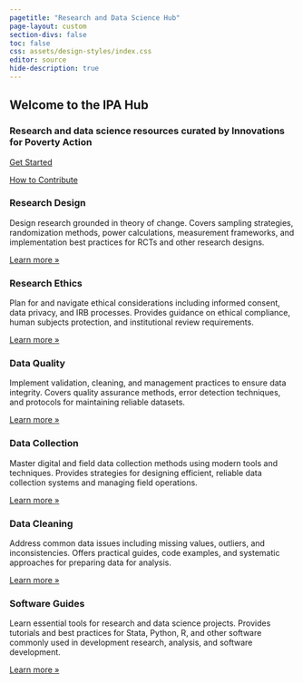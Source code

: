 ```yaml
---
pagetitle: "Research and Data Science Hub"
page-layout: custom
section-divs: false
toc: false
css: assets/design-styles/index.css
editor: source
hide-description: true
---
```


::: {.hero-banner}

::: {.content-block .py-4}

::: {.hero-text}

# Welcome to the IPA Hub

### Research and data science resources curated by Innovations for Poverty Action

::: {.grid .gap-3 .pb-3 .pt-4}
::: {.g-col-12 .g-col-sm-4}
[Get Started](./research-design/index.qmd){.btn-action-primary .btn-action .btn .btn-lg .w-100 role="button"}
:::
::: {.g-col-12 .g-col-sm-4 .mb-2}
[How to Contribute](/CONTRIBUTING.qmd){#btn-guide .btn-action .btn-secondary .btn .btn-lg .w-100 role="button"}
:::
:::

:::

:::

:::

::: {.content-block .py-4}
::: {.features}

::: {.feature}

### Research Design

Design research grounded in theory of change. Covers sampling strategies, randomization methods, power calculations, measurement frameworks, and implementation best practices for RCTs and other research designs.

::: {.learn-more}
[Learn more »](/research-design/index.qmd)
:::
:::

::: {.feature}

### Research Ethics

Plan for and navigate ethical considerations including informed consent, data privacy, and IRB processes. Provides guidance on ethical compliance, human subjects protection, and institutional review requirements.

::: {.learn-more}
[Learn more »](/research-ethics/index.qmd)
:::
:::

::: {.feature}

### Data Quality

Implement validation, cleaning, and management practices to ensure data integrity. Covers quality assurance methods, error detection techniques, and protocols for maintaining reliable datasets.

::: {.learn-more}
[Learn more »](/data-quality/index.qmd)
:::
:::

::: {.feature}

### Data Collection

Master digital and field data collection methods using modern tools and techniques. Provides strategies for designing efficient, reliable data collection systems and managing field operations.

::: {.learn-more}
[Learn more »](/data-collection/index.qmd)
:::
:::

::: {.feature}

### Data Cleaning

Address common data issues including missing values, outliers, and inconsistencies. Offers practical guides, code examples, and systematic approaches for preparing data for analysis.

::: {.learn-more}
[Learn more »](/data-cleaning/index.qmd)
:::
:::

::: {.feature}

### Software Guides

Learn essential tools for research and data science projects. Provides tutorials and best practices for Stata, Python, R, and other software commonly used in development research, analysis, and software development.

::: {.learn-more}
[Learn more »](software/guides/venv.qmd)
:::
:::

:::
:::
